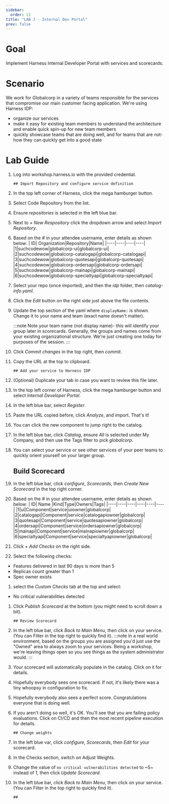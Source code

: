 ```yaml
---
sidebar:
  order: 11
title: "LAB J - Internal Dev Portal"
prev: false
---
```


# Goal

Implement Harness Internal Developer Portal with services and scorecards.

# Scenario

We work for Globalcorp in a variety of teams responsible for the services that compromise our main customer facing application. We're using Harness IDP:

- organize our services
- make it easy for existing team members to understand the architecture and enable quick spin-up for new team members
- quickly showcase teams that are doing well, and for teams that are not- how they can quickly get into a good state

# Lab Guide

1.  Log into workshop.harness.io with the provided credential.

        ## Import Repository and configure service definition

1.  In the top left corner of Harness, click the mega hamburger button.
1.  Select Code Repository from the list.
1.  Ensure _repositories_ is selected in the left blue bar.
1.  Next to _+ New Respository_ click the dropdown arrow and select _Import Repository_.
1.  Based on the # in your attendee username, enter details as shown below:
    | ID| Organization|Repository|Name|
    |----|----|----|----|
    |1|suchcodewow|globalcorp-ui|globalcorp-ui|
    |2|suchcodewow|globalcorp-catalogapi|globalcorp-catalogapi|
    |3|suchcodewow|globalcorp-quotesapi|globalcorp-quotesapi|
    |4|suchcodewow|globalcorp-ordersapi|globalcorp-ordersapi|
    |5|suchcodewow|globalcorp-mainapi|globalcorp-mainapi|
    |6|suchcodewow|globalcorp-specialtyapi|globalcorp-specialtyapi|

1.  Select your repo (once imported), and then the _idp_ folder, then _catalog-info.yaml_.
1.  Click the _Edit_ button on the right side just above the file contents.
1.  Update the top section of the yaml where `displayName:` is shown. Change it to your name and team (exact name doesn't matter).

    :::note
    Note your team name (not display name)- this will identify your group later in scorecards. Generally, the groups and names come from your existing organizational structure. We're just creating one today for purposes of the session.
    :::

1.  Click _Commit changes_ in the top right, then _commit_.
1.  Copy the URL at the top to clipboard.

        ## Add your service to Harness IDP

1.  (Optional) Duplicate your tab in case you want to review this file later.
1.  In the top left corner of Harness, click the mega hamburger button and select _Internal Developer Portal_.
1.  In the left blue bar, select _Register_.
1.  Paste the URL copied before, click _Analyze_, and import. That's it!
1.  You can click the new component to jump right to the catalog.
1.  In the left blue bar, click _Catalog_, ensure _All_ is selected under My Company, and then use the Tags filter to pick _globalcorp_.
1.  You can select your service or see other services of your peer teams to quickly orient yourself on your larger group.

    ## Build Scorecard

1.  In the left blue bar, click _configure_, _Scorecards_, then _Create New Scorecard_ in the top right corner.
1.  Based on the # in your attendee username, enter details as shown below:
    | ID| Name |Kind|Type|Owners|Tags|
    |----|----|----|----|----|----|
    |1|ui|Component|service|uiowner|globalcorp|
    |2|catalogapi|Component|service|catalogapiowner|globalcorp|
    |3|quotesapi|Component|service|quotesapiowner|globalcorp|
    |4|ordersapi|Component|service|ordersapiowner|globalcorp|
    |5|mainapi|Component|service|mainapiowner|globalcorp|
    |6|specialtyapi|Component|service|specialtyapiowner|globalcorp|
1.  Click _+ Add Checks_ on the right side.
1.  Select the following checks:

- Features delivered in last 90 days is more than 5
- Replicas count greater than 1
- Spec owner exists

1. select the _Custom Checks_ tab at the top and select:

- No critical vulnerabilities detected

1.  Click _Publish Scorecard_ at the bottom (you might need to scroll down a bit).

        ## Review Scorecard

1.  In the left blue bar, click _Back to Main Menu_, then click on your service. (You can Filter in the top right to quickly find it).
    :::note
    In a real world environment, based on the groups you are assigned you'd just use the "Owned" area to always zoom to your services. Being a workshop, we're leaving things open so you see things as the system administrator would.
    :::
1.  Your scorecard will automatically populate in the catalog. Click on it for details.
1.  Hopefully everybody sees one scorecard. If not, it's likely there was a tiny whoopsy in configuration to fix.
1.  Hopefully everybody also sees a perfect score. Congratulations everyone that is doing well.
1.  If you aren't doing so well, it's OK. You'll see that you are failing policy evaluations. Click on CI/CD and then the most recent pipeline execution for details.

        ## Change weights

1.  In the left blue var, click _configure_, _Scorecards_, then _Edit_ for your scorecard.
1.  In the Checks section, switch _on_ Adjust Weights.
1.  Change the value of `no critical vulnerabilities detected` to ~5~ instead of 1, then click _Update Scorecard_.
1.  In the left blue bar, click _Back to Main Menu_, then click on your service. (You can Filter in the top right to quickly find it).

        ##
